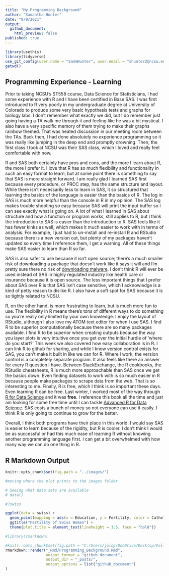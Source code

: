 ```yaml
---
title: "My Programming Background"
author: "Samantha Hunter"
date: "9/9/2021"
output: 
  github_document:
    html_preview: false
published: true
---
```


```r
library(usethis)
library(tidyverse)
use_git_config(user.name = "SammHunter", user.email = "shunter2@ncsu.edu")
getwd()
```

## Programming Experience - Learning

Prior to taking NCSU's ST558 course, Data Science for Statisticians, I had some experience with R and I have been certified in Base SAS. I was first introduced to R very poorly in my undergraduate degree at University of Colorado to produce some very basic hypothesis tests and graphs for biology labs. I don't remember what exactly we did, but I do remember just going having a TA walk me through it and feeling like he was a bit mystical. I also have a very specific memory of them trying to make their graphs rainbow themed. That was heated discussion in our meeting room between the TAs. Back then, I had done absolutely no experience programming so it was really like jumping in the deep end and promptly drowning. Then, the first class I took at NCSU was their SAS class, which I loved and really feel comfortable with now. 

R and SAS both certainly have pros and cons, and the more I learn about R, the more I prefer it. I love that R has so much flexibility and functionality in such an easy format to learn, but at some point there is something to say that SAS is more straight forward. I am really glad I learned SAS first because every procedure, or PROC step, has the same structure and layout. While there isn't necessarily less to learn in SAS, it so structured that learning the basics of the language is easier than the basics of R. The log in SAS is much more helpful than the console in R in my opinion. The SAS log makes trouble shooting so easy because SAS will print the input buffer so I can see exactly what is going on. A lot of what I learned in SAS about structure and how a function or program works, still applies to R, but I think the introduction to SAS is easier than the introduction to R. SAS feels like it has fewer kinks as well, which makes it much easier to work with in terms of analysis. For example, I just had to un-install and re-install R and RStudio because there is a new version out, but plenty of my packages haven't updated so every time I reference them, I get a warning. All of these things make SAS easier to learn than R so far.

SAS is also safer to use because it isn't open source; there's a much smaller risk of downloading a package that doesn't work like it says it will and I'm pretty sure there no risk of [downloading malware](https://support.rstudio.com/hc/en-us/articles/360042593974-R-and-R-Package-Security). I don't think R will ever be used instead of SAS in highly regulated industry like health care or insurance because it is open source. The less important things that I prefer about SAS over R is that SAS isn't case sensitive, which I acknowledge is a kind of petty reason to dislike R. I also have a soft spot for SAS because it is so tightly related to NCSU.

R, on the other hand, is more frustrating to learn, but is much more fun to use. The flexibility in R means there's tons of different ways to do something so you're really only limited by your own knowledge. I enjoy the layout of RStudio, although I also love my ATOM text editor for when I use SAS. I find R to be superior computationally because there are so many packages available. I find R to be superior when creating outputs because the way you layer plots is very intuitive once you get over the initial hurdle of 'where do you start?' This week we also covered how easy collaboration is in R. I can link R to github for sharing, and while I know version control exists for SAS, you can't make it built in like we can for R. Where I work, the version control is a completely separate program. It also feels like there an answer for every R question I have. Between StackExchange, the R cookbooks, the RStudio cheatsheets, R is much more approachable than SAS once we get the basics down. Even finding datasets to work with is so much easier in R because people make packages to scrape data from the web. That is *so* interesting to me. Finally, R is free, which I think is so important these days. Even learning R can be free. Last winter, I worked most of the way through [R for Data Science](https://r4ds.had.co.nz/) and it was **free**. I reference this book all the time and just am looking for some free time until I can tackle [Advanced R for Data Science](https://adv-r.hadley.nz/). SAS costs a bunch of money so not everyone can use it easily. I think R is only going to continue to grow for the better. 

Overall, I think both programs have their place in this world. I would say SAS is easier to learn because of the rigidity, but R is cooler. I don't think I would be as successful or had this much ease of learning R without knowing another programming language first. I can get a bit overwhelmed with how many way we can do one thing in R.  


## R Markdown Output
```r
knitr::opts_chunk$set(fig.path = "../images/")

#moving where the plot prints to the images folder

# Seeing what data sets are available
# data()

#?swiss

ggplot(data = swiss) +
  geom_point(mapping = aes(x = Education, y = Fertility, color = Catholic)) +
  ggtitle("Fertility of Swiss Women") +
  theme(plot.title = element_text(lineheight = 1.5, face = "bold"))
```


```r
#library(rmarkdown)

#knitr::opts_chunk$set(fig.path = "C:/Users/jolop/OneDrive/Desktop/Fall21/ST558/sammhunter.github.io/images/")
rmarkdown::render("_Rmd/Programming_Background.Rmd", 
                  output_format = "github_document",
                  output_dir = "_posts/",
                  output_options = list("github_document")
)
```

